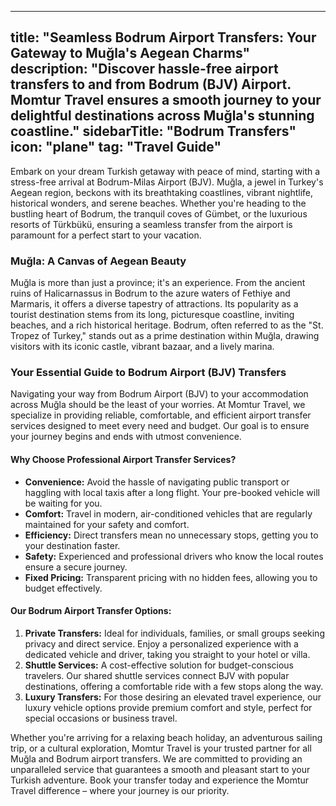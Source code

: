 
---
title: "Seamless Bodrum Airport Transfers: Your Gateway to Muğla's Aegean Charms"
description: "Discover hassle-free airport transfers to and from Bodrum (BJV) Airport. Momtur Travel ensures a smooth journey to your delightful destinations across Muğla's stunning coastline."
sidebarTitle: "Bodrum Transfers"
icon: "plane"
tag: "Travel Guide"
---

Embark on your dream Turkish getaway with peace of mind, starting with a stress-free arrival at Bodrum-Milas Airport (BJV). Muğla, a jewel in Turkey's Aegean region, beckons with its breathtaking coastlines, vibrant nightlife, historical wonders, and serene beaches. Whether you're heading to the bustling heart of Bodrum, the tranquil coves of Gümbet, or the luxurious resorts of Türkbükü, ensuring a seamless transfer from the airport is paramount for a perfect start to your vacation.

### Muğla: A Canvas of Aegean Beauty

Muğla is more than just a province; it's an experience. From the ancient ruins of Halicarnassus in Bodrum to the azure waters of Fethiye and Marmaris, it offers a diverse tapestry of attractions. Its popularity as a tourist destination stems from its long, picturesque coastline, inviting beaches, and a rich historical heritage. Bodrum, often referred to as the "St. Tropez of Turkey," stands out as a prime destination within Muğla, drawing visitors with its iconic castle, vibrant bazaar, and a lively marina.

### Your Essential Guide to Bodrum Airport (BJV) Transfers

Navigating your way from Bodrum Airport (BJV) to your accommodation across Muğla should be the least of your worries. At Momtur Travel, we specialize in providing reliable, comfortable, and efficient airport transfer services designed to meet every need and budget. Our goal is to ensure your journey begins and ends with utmost convenience.

#### Why Choose Professional Airport Transfer Services?

*   **Convenience:** Avoid the hassle of navigating public transport or haggling with local taxis after a long flight. Your pre-booked vehicle will be waiting for you.
*   **Comfort:** Travel in modern, air-conditioned vehicles that are regularly maintained for your safety and comfort.
*   **Efficiency:** Direct transfers mean no unnecessary stops, getting you to your destination faster.
*   **Safety:** Experienced and professional drivers who know the local routes ensure a secure journey.
*   **Fixed Pricing:** Transparent pricing with no hidden fees, allowing you to budget effectively.

#### Our Bodrum Airport Transfer Options:

1.  **Private Transfers:** Ideal for individuals, families, or small groups seeking privacy and direct service. Enjoy a personalized experience with a dedicated vehicle and driver, taking you straight to your hotel or villa.
2.  **Shuttle Services:** A cost-effective solution for budget-conscious travelers. Our shared shuttle services connect BJV with popular destinations, offering a comfortable ride with a few stops along the way.
3.  **Luxury Transfers:** For those desiring an elevated travel experience, our luxury vehicle options provide premium comfort and style, perfect for special occasions or business travel.

Whether you're arriving for a relaxing beach holiday, an adventurous sailing trip, or a cultural exploration, Momtur Travel is your trusted partner for all Muğla and Bodrum airport transfers. We are committed to providing an unparalleled service that guarantees a smooth and pleasant start to your Turkish adventure. Book your transfer today and experience the Momtur Travel difference – where your journey is our priority.

